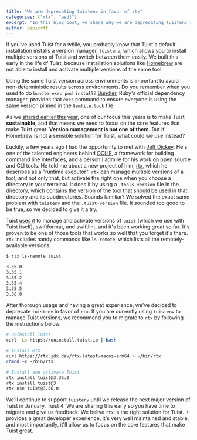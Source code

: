 ```yaml
---
title: "We are deprecating tuistenv in favor of rtx"
categories: ["rtx", "asdf"]
excerpt: "In this blog post, we share why we are deprecating tuistenv in favor of rtx, a runtime executor that allows you to manage multiple versions of a tool and activate the right one when you choose a directory in your terminal."
author: pepicrft
---
```


If you've used Tuist for a while,
you probably know that Tuist's default installation installs a version manager,
`tuistenv`,
which allows you to install multiple versions of Tuist and switch between them easily.
We built this early in the life of Tuist,
because installation solutions like [Homebrew](https://brew.sh/) are not able to install and activate multiple versions of the same tool.

Using the same Tuist version across environments is important to avoid non-deterministic results across environments.
Do you remember when you used to do `bundle exec pod install`?
[Bundler](https://bundler.io/),
Ruby's official dependency manager,
provides that `exec` command to ensure everyone is using the same version pinned in the `Gemfile.lock` file.

As we [shared earlier this year](/blog/2023/07/26/2023-tuist-direction),
one of our focus this years is to make Tuist **sustainable**,
and that means we need to focus on the core features that make Tuist great.
**Version management is not one of them.**
But if Homebrew is not a sensible solution for Tuist,
what could we use instead?

Luckily, a few years ago I had the opportunity to met with [Jeff Dickey](https://twitter.com/jdxcode).
He's one of the talented engineers behind [OCLIF](https://oclif.io/),
a framework for building command line interfaces,
and a person I admire for his work on open source and CLI tools.
He told me about a new project of him,
[rtx](https://github.com/jdx/rtx),
which he describes as a "runtime executor".
`rtx` can manage multiple versions of a tool,
and not only that, but activate the right one when you choose a directory in your terminal.
It does it by using a `.tools-version` file in the directory,
which contains the version of the tool that should be used in that directory and its subdirectories.
Sounds familiar? We solved the exact same problem with `tuistenv` and the `.tuist-version` file.
It sounded too good to be true, so we decided to give it a try.

Tuist [uses it](https://github.com/tuist/tuist/blob/main/.tool-versions) to manage and activate versions of `tuist` (which we use with Tuist itself), swiftformat, and swiftlint, and it's been working great so far.
It's proven to be one of those tools that works so well that you forget it's there.
`rtx` includes handy commands like `ls-remote`, which lists all the remotely-available versions:

```bash
$ rtx ls-remote tuist

3.35.0
3.35.1
3.35.2
3.35.4
3.35.5
3.36.0
```

After thorough usage and having a great experience, we've decided to deprecate `tuistenv` in favor of `rtx`.
If you are currently using `tuistenv` to manage Tuist versions, we recommend you to migrate to `rtx` by following the instructions below.

```bash
# Uninstall Tuist
curl -Ls https://uninstall.tuist.io | bash

# Install RTX
curl https://rtx.jdx.dev/rtx-latest-macos-arm64 > ~/bin/rtx
chmod +x ~/bin/rtx

# Install and activate Tuist
rtx install tuist@3.36.0
rtx install tuist@3
rtx use tuist@3.36.0
```

We'll continue to support `tuistenv` until we release the next major version of Tuist in January, Tuist 4.
We are sharing this early so you have time to migrate and give us feedback.
We belive `rtx` is the right solution for Tuist. It provides a great developer experience, it's very well maintained and stable, and most importantly, it'll allow us to focus on the core features that make Tuist great.